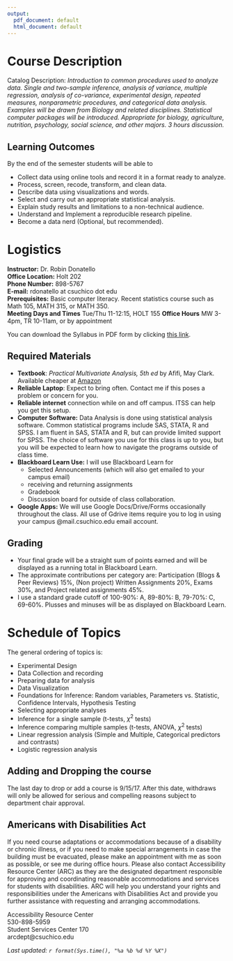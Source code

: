 ```yaml
---
output:
  pdf_document: default
  html_document: default
---
```

# Course Description

Catalog Description: _Introduction to common procedures used to analyze data. Single and two-sample inference, analysis of variance, multiple regression, analysis of co-variance, experimental design, repeated measures, nonparametric procedures, and categorical data analysis. Examples will be drawn from Biology and related disciplines. Statistical computer packages will be introduced. Appropriate for biology, agriculture, nutrition, psychology, social science, and other majors. 3 hours discussion._

## Learning Outcomes

By the end of the semester students will be able to 

* Collect data using online tools and record it in a format ready to analyze.
* Process, screen, recode, transform, and clean data.
* Describe data using visualizations and words. 
* Select and carry out an appropriate statistical analysis.
* Explain study results and limitations to a non-technical audience. 
* Understand and Implement a reproducible research pipeline. 
* Become a data nerd (Optional, but recommended).


# Logistics
**Instructor:** Dr. Robin Donatello  
**Office Location:** Holt 202  
**Phone Number:** 898-5767  
**E-mail:** rdonatello at csuchico dot edu   
**Prerequisites:** Basic computer literacy. Recent statistics course such as Math 105, MATH 315, or MATH 350.  
**Meeting Days and Times** Tue/Thu 11-12:15, HOLT 155
**Office Hours** MW 3-4pm, TR 10-11am, or by appointment 

You can download the Syllabus in PDF form by clicking [this link](syllabus_615_f17.pdf).


## Required Materials

* **Textbook**: _Practical Multivariate Analysis, 5th ed_ by Afifi, May Clark. Available cheaper at [Amazon](https://www.amazon.com/Practical-Multivariate-Analysis-Chapman-Statistical/dp/1439816808) 
* **Reliable Laptop**: Expect to bring often. Contact me if this poses a problem or concern for you. 
* **Reliable internet** connection while on and off campus. ITSS can help you get this setup. 
* **Computer Software:** Data Analysis is done using statistical analysis software. Common statistical programs include SAS, STATA, R and SPSS. I am fluent in SAS, STATA and R, but can provide limited support for SPSS. The choice of software you use for this class is up to you, but you will be expected to learn how to navigate the programs outside of class time. 
* **Blackboard Learn Use:** I will use Blackboard Learn for
    - Selected Announcements (which will also get emailed to your campus email)
    - receiving and returning assignments
    - Gradebook
    - Discussion board for outside of class collaboration. 
* **Google Apps:** We will use Google Docs/Drive/Forms occasionally throughout the class. All use of Gdrive items require you to log in using your campus @mail.csuchico.edu email account. 


## Grading

* Your final grade will be a straight sum of points earned and will be displayed as a running total in Blackboard Learn. 
* The approximate contributions per category are: Participation (Blogs & Peer Reviews) 15%, (Non project) Written Assignments 20%, Exams 30%, and Project related assignments 45%. 
* I use a standard grade cutoff of 100-90\%: A, 89-80\%: B, 79-70\%: C, 69-60\%. Plusses and minuses will be as displayed on Blackboard Learn. 


# Schedule of Topics

The general ordering of topics is:

* Experimental Design
* Data Collection and recording
* Preparing data for analysis
* Data Visualization
* Foundations for Inference: Random variables, Parameters vs. Statistic, Confidence Intervals, Hypothesis Testing
* Selecting appropriate analyses
* Inference for a single sample (t-tests, $\chi^{2}$ tests)
* Inference comparing multiple samples (t-tests, ANOVA, $\chi^{2}$ tests)
* Linear regression analysis (Simple and Multiple, Categorical predictors and contrasts)
* Logistic regression analysis

## Adding and Dropping the course
The last day to drop or add a course is 9/15/17. After this date, withdraws will only be allowed for serious and compelling reasons subject to department chair approval.

## Americans with Disabilities Act
If you need course adaptations or accommodations because of a disability or chronic illness,  or if you need to make special arrangements in case the building must be evacuated, please make an appointment with me as soon as possible, or see me during office hours. Please also contact Accessibility Resource Center (ARC) as they are the designated department responsible for approving and coordinating reasonable accommodations and services for students with disabilities. ARC will help you understand your rights and responsibilities under the Americans with Disabilities Act and provide you further assistance with requesting and arranging accommodations.

Accessibility Resource Center  
530-898-5959   
Student Services Center 170  
arcdept@csuchico.edu  




_Last updated: `r format(Sys.time(), "%a %b %d %Y %X")`_

